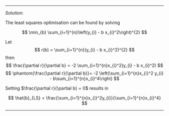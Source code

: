 
***
*Solution*: 

The least squares optimisation can be found by solving

$$
\min_{b} \sum_{i=1}^{n}\left(y_{i} - b x_{i}^2\right)^{2}
$$

Let 
$$
r(b) = \sum_{i=1}^{n}(y_{i} - b x_{i}^2)^{2}
$$ 
then
$$
\frac{\partial r}{\partial b} = -2 \sum_{i=1}^{n}x_{i}^2(y_{i} - b x_{i}^2)
$$
$$
\phantom{\frac{\partial r}{\partial b}}= -2 \left(\sum_{i=1}^{n}x_{i}^2 y_{i} - b\sum_{i=1}^{n}x_{i}^4\right)
$$

Setting $\frac{\partial r}{\partial b} = 0$ results in 

$$
\hat{b}_{LS} = \frac{\sum_{i=1}^{n}x_{i}^2y_{i}}{\sum_{i=1}^{n}x_{i}^4}
$$

***